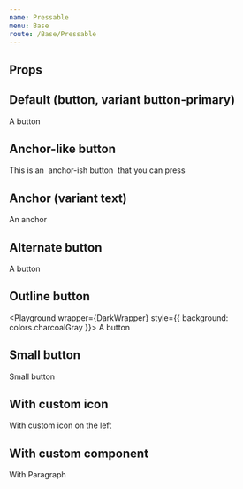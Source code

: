 ```yaml
---
name: Pressable
menu: Base
route: /Base/Pressable
---
```



## Props
<PropsTable of={Pressable} />

## Default (button, variant button-primary)
<Playground wrapper={Wrapper}>
  <Pressable fontSize="button">A button</Pressable>
</Playground>

## Anchor-like button
<Playground wrapper={Wrapper}>
  <Paragraph>
    This is an&nbsp;
    <Pressable variant="text" href="#anchor-like-button" fontSize="body">anchor-ish button</Pressable>
    &nbsp;that you can press
  </Paragraph>
</Playground>

## Anchor (variant text)
<Playground wrapper={Wrapper}>
  <Pressable as="a" variant="text" href="#basic-usage" fontSize="body">An anchor</Pressable>
</Playground>

## Alternate button
<Playground wrapper={Wrapper}>
  <Pressable variant="button-alternate" fontSize="button">A button</Pressable>
</Playground>

## Outline button
<Playground wrapper={DarkWrapper} style={{ background: colors.charcoalGray }}>
  <Pressable variant="button-outline" fontSize="button">A button</Pressable>
</Playground>

## Small button
<Playground wrapper={Wrapper}>
  <Pressable fontSize="button-small" small>Small button</Pressable>
</Playground>

## With custom icon
<Playground wrapper={Wrapper}>
  <Pressable fontSize="button" icon="arrow-left" hideArrow>With custom icon on the left</Pressable>
</Playground>

## With custom component
<Playground wrapper={Wrapper}>
  <Pressable fontSize="button" as={Paragraph}>With Paragraph</Pressable>
</Playground>
